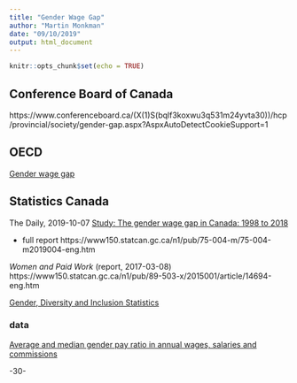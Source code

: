 ```yaml
---
title: "Gender Wage Gap"
author: "Martin Monkman"
date: "09/10/2019"
output: html_document
---
```


```r
knitr::opts_chunk$set(echo = TRUE)
```

## Conference Board of Canada

https://www.conferenceboard.ca/(X(1)S(bqlf3koxwu3q531m24yvta30))/hcp/provincial/society/gender-gap.aspx?AspxAutoDetectCookieSupport=1


## OECD

[Gender wage gap](https://data.oecd.org/earnwage/gender-wage-gap.htm)


## Statistics Canada


The Daily, 2019-10-07
[Study: The gender wage gap in Canada: 1998 to 2018](https://www150.statcan.gc.ca/n1/daily-quotidien/191007/dq191007a-eng.htm?CMP=mstatcan)


- full report https://www150.statcan.gc.ca/n1/pub/75-004-m/75-004-m2019004-eng.htm


_Women and Paid Work_ (report, 2017-03-08) https://www150.statcan.gc.ca/n1/pub/89-503-x/2015001/article/14694-eng.htm


[Gender, Diversity and Inclusion Statistics](https://www.statcan.gc.ca/eng/topics-start/gender_diversity_and_inclusion)


### data

[Average and median gender pay ratio in annual wages, salaries and commissions](https://www150.statcan.gc.ca/t1/tbl1/en/tv.action?pid=1410032401&pickMembers%5B0%5D=1.13)



-30-
